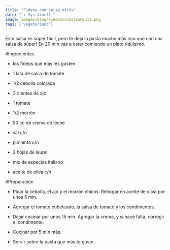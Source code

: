 ```yaml
---
title: "Fideos con salsa mixta"
date: "`r Sys.time()`"
image: images/blog/FideosConSalsaMixta.png
tags: ["vegetariano"]
---
```


Esta salsa es súper fácil, pero te deja la pasta mucho más rica que con una salsa de súper! En 20 min vas a estar comiendo un plato riquísimo.

#Ingredientes

- los fideos que más les gusten

- 1 lata de salsa de tomate

- 1/2 cebolla colorada

- 3 dientes de ajo

- 1 tomate

- 1/2 morrón

- 50 cc de crema de leche

- sal c/n

- pimienta c/n

- 2 hojas de laurel

- mix de especias italiano

- aceite de oliva c/n

#Preparación

- Picar la cebolla, el ajo y el morrón chicos. Rehogar en aceite de oliva por unos 5 min.

- Agregar el tomate cubeteado, la salsa de tomate y los condimentos.

- Dejar cocinar por unos 15 min. Agregar la crema, y si hace falta, corregir el condimento.

- Cocinar por 5 min más.

- Servir sobre la pasta que más te guste.
